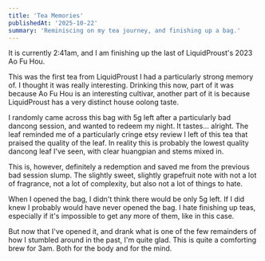```yaml
---
title: 'Tea Memories'
publishedAt: '2025-10-22'
summary: 'Reminiscing on my tea journey, and finishing up a bag.'
---
```


It is currently 2:41am, and I am finishing up the last of LiquidProust's 2023 Ao Fu Hou.

This was the first tea from LiquidProust I had a particularly strong memory of. I thought it was really interesting. Drinking this now, part of it was because Ao Fu Hou is an interesting cultivar, another part of it is because LiquidProust has a very distinct house oolong taste.

I randomly came across this bag with 5g left after a particularly bad dancong session, and wanted to redeem my night. It tastes... alright. The leaf reminded me of a particularly cringe etsy review I left of this tea that praised the quality of the leaf. In reality this is probably the lowest quality dancong leaf I've seen, with clear huangpian and stems mixed in. 

This is, however, definitely a redemption and saved me from the previous bad session slump. The slightly sweet, slightly grapefruit note with not a lot of fragrance, not a lot of complexity, but also not a lot of things to hate. 

When I opened the bag, I didn't think there would be only 5g left. If I did knew I probably would have never opened the bag. I hate finishing up teas, especially if it's impossible to get any more of them, like in this case.

But now that I've opened it, and drank what is one of the few remainders of how I stumbled around in the past, I'm quite glad. This is quite a comforting brew for 3am. Both for the body and for the mind.
